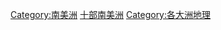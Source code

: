 {{Commonscat|Geography of South America}}

{{DEFAULTSORT:②劃⼗部南美洲}}
[[Category:南美洲|Category:南美洲]]
[[Category:美洲地理|⼗部南美洲]]
[[Category:各大洲地理|Category:各大洲地理]]